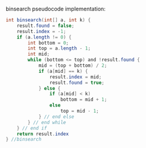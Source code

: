 binsearch pseudocode implementation:


```.java
int binsearch(int[] a, int k) {
    result.found = false;
    result.index = -1;
    if (a.length != 0) {
        int bottom = 0;
        int top = a.length - 1;
        int mid;
        while (bottom <= top) and !result.found {
            mid = (top + bottom) / 2;
            if (a[mid] == k) {
                result.index = mid;
                result.found = true;
            } else {
                if (a[mid] < k)
                    bottom = mid + 1;
                else 
                    top = mid - 1;
            } // end else
        } // end while
    } // end if
    return result.index
} //binsearch
```